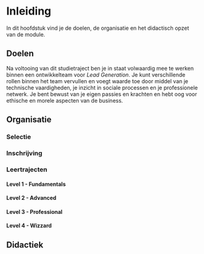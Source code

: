 # Inleiding {#inleiding}

In dit hoofdstuk vind je de doelen, de organisatie en het didactisch opzet van de module.

## Doelen
Na voltooing van dit studietraject ben je in staat volwaardig mee te werken binnen een ontwikkelteam voor *Lead Generation*. Je kunt verschillende rollen binnen het team vervullen en voegt waarde toe door middel van je technische vaardigheden, je inzicht in sociale processen en je professionele netwerk. Je bent bewust van je eigen passies en krachten en hebt oog voor ethische en morele aspecten van de business.

## Organisatie
### Selectie
### Inschrijving
### Leertrajecten
#### Level 1 - Fundamentals
#### Level 2 - Advanced
#### Level 3 - Professional
#### Level 4 - Wizzard

## Didactiek

